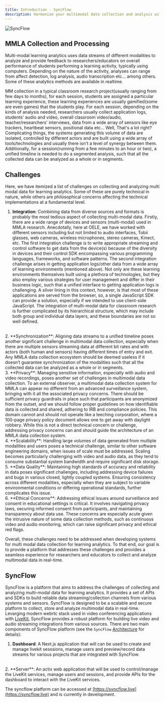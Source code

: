 ```yaml
---
title: Introduction - SyncFlow
description: Harmonize your multimodal data collection and analysis with SyncFlow
---
```

<div className="text-center p-2">
    <img src="/docs/syncflow-logo.png" alt="SyncFlow" className="w-1/2 mx-auto" />
</div>

## MMLA Collection and Processing
Multi-modal learning analytics uses data streams of different modalities to analyze and provide feedback to researchers/educators on overall performance of students performing a learning activity, typically using computers. Depending on the nature of the activity, analyses can range from affect detection, log analysis, audio transcription etc… among others. Some of these analytics methods are available in realtime.

MM collection in a typical classroom research project(usually ranging from few days to months), for each session, students are assigned a particular learning experience, these learning experiences are usually gamified(some are even games) that the students play. For each session, depending on the kinds of analysis needed, researchers usually collect application logs, students' audio and video, overall classroom video/audio, teacher/researchers' interviews, data from a wide array of sensors like eye trackers, heartbeat sensors, positional data etc… Well, That's a lot right? Complicating things, the systems generating this volume of data are isolated, controlled by different actors and are built using a wide array of tools/technologies and usually there isn't a level of synergy between them. Additionally, for a session(running from a few minutes to an hour or two), a unified timeline is needed to do a segmented analysis, such that all the collected data can be analyzed as a whole or in segments.


## Challenges
Here, we have itemized a list of challenges on collecting and analyzing multi modal data for learning analytics. Some of these are purely technical in nature, while others are philosophical concerns affecting the technical implementations at a fundamental level.

1. **Integration**: Combining data from diverse sources and formats is probably the most tedious aspect of collecting multi-modal data. Firstly, there are a wide range of devices and sensors (multi-modal) used in MMLA research. Anecdotally, here at OELE, we have worked with different sensors including but not limited to audio interfaces, Tobii glasses, web cameras, wireless microphones, stereo cameras, Kinect, etc. The first integration challenge is to write appropriate streaming and control software to get data from the device(s) because of the diversity in devices and their control SDK encompassing various programming languages, frameworks, and software patterns. The second integration challenge arises in getting application logs/other data from a wide array of learning environments (mentioned above). Not only are these learning environments themselves built using a plethora of technologies, but they also employ various strategies for user management and differ in their business logic, such that a unified interface to getting application logs is challenging. A silver lining in this context, however, is that most of these applications are served from the browser, so, a single JavaScript SDK can provide a solution, especially if we intended to use client-side JavaScript. The integration of multi-modal data for classroom research is further complicated by its hierarchical structure, which may include both group and individual data layers, and these boundaries are not so well defined.
<br/>
2. **Synchronization**: Aligning data streams to a unified timeline poses another significant challenge in multimodal data collection, especially when there are multiple sensors streaming data at different bit rates and with actors (both human and sensors) having different times of entry and exit. Any MMLA data collection ecosystem should be deemed useless if it doesn’t guarantee synchronization of the modalities such that all the collected data can be analyzed as a whole or in segments.
<br/>
3. **Privacy**: Managing sensitive information, especially with audio and video recordings, poses another set of challenges in multimodal data collection. To an external observer, a multimodal data collection system for MMLA can appear no different from an advanced surveillance system, bringing with it all the associated privacy concerns. There should be sufficient privacy guardrails in place such that participants are anonymized from the outset, and we should follow proper guidelines on how identifiable data is collected and shared, adhering to IRB and compliance policies. This domain cannot and should not operate like a leeching corporation, where a 100-page privacy policy document allows one to get away with daylight robbery. While this is not a direct technical concern or challenge, addressing privacy concerns can and should guide the architecture of an MMLA data collection system.
<br/>
4. **Scalability**: Handling large volumes of data generated from multiple modalities and users poses a technical challenge, similar to other software engineering domains, when issues of scale must be addressed. Scaling becomes particularly challenging with video and audio data, as they tend to consume substantial system bandwidth and require significant disk storage.
<br/>
5. **Data Quality**: Maintaining high standards of accuracy and reliability in data poses significant challenges, including addressing device failures and bugs in various closed, lightly coupled systems. Ensuring consistency across different modalities, especially when they are subject to variable environmental conditions or differing operational standards, further complicates this issue.
<br/>
6. **Ethical Concerns**: Addressing ethical issues around surveillance and consent in educational settings is critical. It involves navigating privacy laws, securing informed consent from participants, and maintaining transparency about data use. These concerns are especially acute given the intrusive nature of some data collection methods, such as continuous video and audio monitoring, which can raise significant privacy and ethical red flags.

Overall, these challenges need to be addressed when developing systems for multi modal data collection for learning analytics. To that end, our goal is to provide a platform that addresses these challenges and provides a seamless experience for researchers and educators to collect and analyze multimodal data in real-time.


## SyncFlow
SyncFlow is a platform that aims to address the challenges of collecting and analyzing multi-modal data for learning analytics. It provides a set of APIs and SDKs to build reliable data streaming/collection channels from various systems and sensors. SyncFlow is designed to be a scalable and secure platform to collect, store and analyze multimodal data in real-time. Levarging modern webrtc stack used in video conferencing applications with [LiveKit](https://livekit.io/), SyncFlow provides a robust platform for building live video and audio streaming integrations from various sources. There are two main components of SyncFlow platform (see the `SyncFlow` [Architecture](/docs/introduction/architecture) for details):

1. **Dashboard**: A Next.js application that will can be used to create and manage livekit sesssions, manage users and preview/record data streams for various projects that are integrated with SyncFlow.
<br/>
2. **Server**: An actix web application that will be used to control/manage the LiveKit services, manage users and sessions, and provide APIs for the dashboard to interact with the LiveKit services.

The syncflow platform can be accessed at [https://syncflow.live](https://syncflow.live) and is currently in development.
